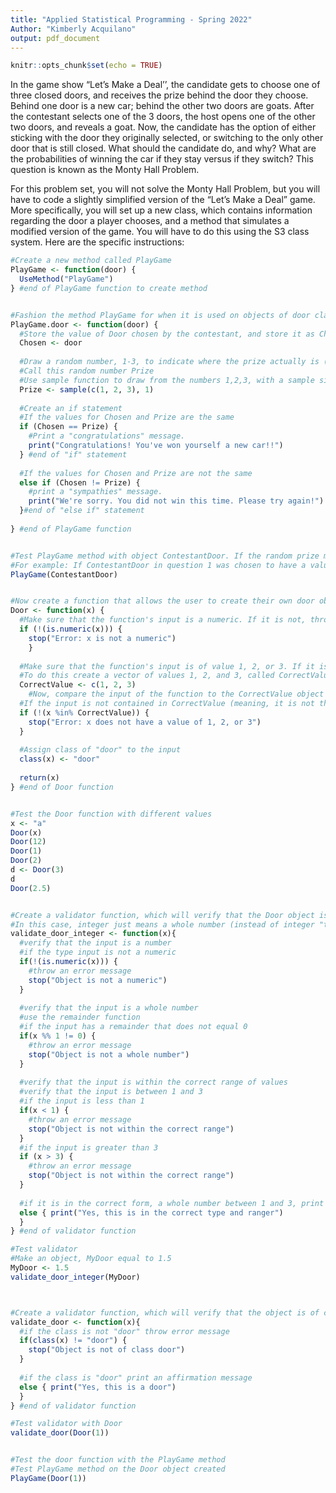 ```yaml
---
title: "Applied Statistical Programming - Spring 2022"
Author: "Kimberly Acquilano"
output: pdf_document
---
```


```r
knitr::opts_chunk$set(echo = TRUE)
```

\begin{center}
{\Large{\textbf{Problem Set 3}}} \\
\vspace{4 bp}
Due Wednesday, March 2, 10:00 AM (Before Class) \\
\end{center}

\section*{Instructions}
\begin{enumerate}
  \item The following questions should each be answered within an R script. Be sure to provide many comments in the script to facilitate grading. Undocumented code will not be graded.
  \item Work on git. Fork the repository found at \url{https://github.com/johnsontr/AppliedStatisticalProgramming2022} and add your code for Problem Set 3, committing and pushing frequently. Use meaningful commit messages because these will affect your grade.
  \item You may work in teams, but each student should develop their own Rmarkdown file. To be clear, there should be no copy and paste. Each keystroke in the assignment should be your own.
  \item For students new to programming, this may take a while. Get started.
\end{enumerate}

\section*{Let's Make a Deal\footnote{\url{https://en.wikipedia.org/wiki/Let's_Make_a_Deal}}}
In the game show "Let's Make a Deal'', the candidate gets to choose one of three closed doors, and receives the prize behind the door they choose. Behind one door is a new car; behind the other two doors are goats. After the contestant selects one of the 3 doors, the host opens one of the other two doors, and reveals a goat. Now, the candidate has the option of either sticking with the door they originally selected, or switching to the only other door that is still closed. What should the candidate do, and why? What are the probabilities of winning the car if they stay versus if they switch? This question is known as the Monty Hall Problem.


\subsection*{Your tasks}
For this problem set, you will not solve the Monty Hall Problem, but you will have to code a slightly simplified version of the "Let's Make a Deal" game. More specifically, you will set up a new class, which contains information regarding the door a player chooses, and a method that simulates a modified version of the game. You will have to do this using the S3 class system. Here are the specific instructions:

\begin{enumerate}
  \item Define a new class: \texttt{door}. Objects of this class simply take on one numeric value: 1, 2, or 3 -- indicating which door a candidate chooses.
  
```r
#Create a new object called ContestantDoor
#ContestantDoor has value of 1, 2, or 3, indicating the door chosen
#The options are listed here. Player can see these option and choose which ContestantDoor to 'open', by deleting the comment symbol of the chosen ContestantDoor and making sure the others are commented-out.
#For now, I will choose ContestantDoor = 1 (leaving it un-commented)
ContestantDoor <- 1
#ContestantDoor <- 2
#ContestantDoor <- 3

#create class "door" and assign it to the object ContestantDoor
class(ContestantDoor) <- "door"

#Test object ContestantDoor for correct value and class
ContestantDoor
str(ContestantDoor)


```

  
  \item Create a method for \texttt{door} objects that is called \texttt{PlayGame}. This method is supposed to do the following:
\begin{itemize}
  \item take the numeric value that is stored in the \texttt{door} object,
  \item draw a random number between 1 and 3 that presents the door behind which the car is hidden,
  \item compare the two numbers, and print a message congratulating a winning candidate that chose the correct door, or expressing sympathies for a losing candidate that chose the wrong door.
\end{itemize}
  \item Write: 
  \begin{itemize}
    \item a construction function that allows the user to create a \texttt{door} object,
    \item and a validation function that checks whether the value stored in \texttt{door} is actually an integer
  \end{itemize}
\end{enumerate}

```r

#Create a new method called PlayGame
PlayGame <- function(door) {
  UseMethod("PlayGame")
} #end of PlayGame function to create method


#Fashion the method PlayGame for when it is used on objects of door class
PlayGame.door <- function(door) {
  #Store the value of Door chosen by the contestant, and store it as Chosen
  Chosen <- door
  
  #Draw a random number, 1-3, to indicate where the prize actually is (behind door 1, 2, or 3).
  #Call this random number Prize
  #Use sample function to draw from the numbers 1,2,3, with a sample size of 1.
  Prize <- sample(c(1, 2, 3), 1)
  
  #Create an if statement
  #If the values for Chosen and Prize are the same
  if (Chosen == Prize) {
    #Print a "congratulations" message.
    print("Congratulations! You've won yourself a new car!!")
  } #end of "if" statement
  
  #If the values for Chosen and Prize are not the same
  else if (Chosen != Prize) {
    #print a "sympathies" message.
    print("We're sorry. You did not win this time. Please try again!")
  }#end of "else if" statement
  
} #end of PlayGame function


#Test PlayGame method with object ContestantDoor. If the random prize matches the value of the ContestantDoor object, then the function will print congrats message. If it does not match, the function will print sorry message.
#For example: If ContestantDoor in question 1 was chosen to have a value of 1, then PlayGame will print the congrats message if the random prize matches 1. If the random prize is 2 or 3, then the sorry message will print
PlayGame(ContestantDoor)


#Now create a function that allows the user to create their own door object, called Door
Door <- function(x) {
  #Make sure that the function's input is a numeric. If it is not, throw an error
  if (!(is.numeric(x))) {
    stop("Error: x is not a numeric")
    }
  
  #Make sure that the function's input is of value 1, 2, or 3. If it is not, throw an error.
  #To do this create a vector of values 1, 2, and 3, called CorrectValue
  CorrectValue <- c(1, 2, 3)
    #Now, compare the input of the function to the CorrectValue object
  #If the input is not contained in CorrectValue (meaning, it is not the number 1, 2, or 3), then throw an error message
  if (!(x %in% CorrectValue)) {
    stop("Error: x does not have a value of 1, 2, or 3")
  }
  
  #Assign class of "door" to the input
  class(x) <- "door"
  
  return(x)
} #end of Door function


#Test the Door function with different values
x <- "a"
Door(x)
Door(12)
Door(1)
Door(2)
d <- Door(3)
d
Door(2.5)


#Create a validator function, which will verify that the Door object is an integer of the correct value range
#In this case, integer just means a whole number (instead of integer "type")
validate_door_integer <- function(x){
  #verify that the input is a number
  #if the type input is not a numeric
  if(!(is.numeric(x))) {
    #throw an error message
    stop("Object is not a numeric")
  } 
  
  #verify that the input is a whole number
  #use the remainder function
  #if the input has a remainder that does not equal 0
  if(x %% 1 != 0) {
    #throw an error message
    stop("Object is not a whole number")
  }
  
  #verify that the input is within the correct range of values
  #verify that the input is between 1 and 3
  #if the input is less than 1
  if(x < 1) {
    #throw an error message
    stop("Object is not within the correct range")
  }
  #if the input is greater than 3
  if (x > 3) {
    #throw an error message
    stop("Object is not within the correct range")
  }
  
  #if it is in the correct form, a whole number between 1 and 3, print an affirmation message
  else { print("Yes, this is in the correct type and ranger")
  }
} #end of validator function

#Test validator 
#Make an object, MyDoor equal to 1.5
MyDoor <- 1.5
validate_door_integer(MyDoor)



#Create a validator function, which will verify that the object is of class "door"
validate_door <- function(x){
  #if the class is not "door" throw error message
  if(class(x) != "door") {
    stop("Object is not of class door")
  } 
  
  #if the class is "door" print an affirmation message
  else { print("Yes, this is a door")
  }
} #end of validator function

#Test validator with Door
validate_door(Door(1))


#Test the door function with the PlayGame method
#Test PlayGame method on the Door object created
PlayGame(Door(1))

```
